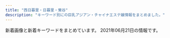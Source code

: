 ```yaml
---
title: "西日暮里・日暮里・鶯谷"
description: "キーワード別にの巨乳アジアン・チャイナエステ嬢情報をまとめました。"
---
```


新着画像と新着キーワードをまとめています。
2021年06月21日の情報です。

<DmmAffiliateIns />
<KeywordTable
  shops={
    [
    {
        "keywords": {
            "88": 6,
            "C": 9,
            "86": 2,
            "87": 2
        },
        "img_links": [
            "http://onkyoukou.tyo.cm/images/top.png",
            "http://onkyoukou.tyo.cm/images/nbj3.jpg",
            "http://onkyoukou.tyo.cm/images/s_link.jpg",
            "http://onkyoukou.tyo.cm/images/s_news.jpg",
            "http://onkyoukou.tyo.cm/photos/sites/88/2017/03/staff1.jpg",
            "http://onkyoukou.tyo.cm/photos/sites/88/2017/03/staff4.jpg",
            "http://onkyoukou.tyo.cm/images/mobile.jpg",
            "http://onkyoukou.tyo.cm/images/face_bj3.jpg",
            "http://onkyoukou.tyo.cm/images/s_staff.jpg",
            "http://onkyoukou.tyo.cm/images/n3.jpg",
            "http://onkyoukou.tyo.cm/photos/sites/88/2017/03/staff2.jpg",
            "http://onkyoukou.tyo.cm/images/s_pick.jpg",
            "http://onkyoukou.tyo.cm/photos/sites/88/2020/03/2020030111163079.jpg",
            "http://onkyoukou.tyo.cm/images/face_bj.jpg",
            "http://onkyoukou.tyo.cm/images/acc3.jpg",
            "http://onkyoukou.tyo.cm/images/acc1.jpg",
            "http://onkyoukou.tyo.cm/images/nbj1.jpg",
            "http://onkyoukou.tyo.cm/images/acc2.jpg",
            "http://onkyoukou.tyo.cm/images/n1.jpg",
            "http://onkyoukou.tyo.cm/images/line.jpg",
            "http://onkyoukou.tyo.cm/images/s_staff1.jpg",
            "http://onkyoukou.tyo.cm/images/s_mobile.jpg",
            "http://onkyoukou.tyo.cm/images/s_face.jpg"
        ],
        "url": "http://onkyoukou.tyo.cm/",
        "station": "JR\u897f\u65e5\u66ae\u91cc\u99c5",
        "name": "\u6e29\u99a8\u6e2f-\u304a\u3093\u304d\u3087\u3046\u3053\u3046-"
    },
    {
        "station": "JR\u9daf\u8c37\u99c5\u5317\u53e3",
        "name": "\u5065\u7f8e\u5802",
        "img_links": [
            "http://es-rlx.com/img/access/road01.jpg",
            "http://es-rlx.com/img/ttl_mobile.png",
            "http://es-rlx.com/staff/yuki/01.jpg",
            "http://es-rlx.com/img/access/road04.jpg",
            "http://es-rlx.com/staff/sakura/01mb.jpg",
            "http://es-rlx.com/img/ttl_staff.png",
            "http://es-rlx.com/i/files/homeimg.jpg",
            "http://es-rlx.com/staff/yuki/01mb.jpg",
            "http://es-rlx.com/img/ttl_tnew.png",
            "http://es-rlx.com/img/access/roaddm.png",
            "http://es-rlx.com/pic/top2.jpg",
            "http://es-rlx.com/img/ft_tel.png",
            "http://es-rlx.com/img/access/kanban.png",
            "http://es-rlx.com/pic/top3.jpg",
            "http://es-rlx.com/staff/minami/01mb.jpg",
            "http://es-rlx.com/pic/top1.jpg",
            "http://es-rlx.com/img/access/road02.jpg",
            "http://es-rlx.com/pic/head.png",
            "http://es-rlx.com/staff/minami/01.jpg",
            "http://es-rlx.com/img/youtube.jpg",
            "http://es-rlx.com/img/access/road03.jpg",
            "http://es-rlx.com/staff/sakura/01.jpg",
            "http://es-rlx.com/img/ttl_rec.png"
        ],
        "url": "http://es-rlx.com/",
        "keywords": {
            "C": 15
        }
    },
    {
        "img_links": [
            "http://vineryu.xyz/picture/photo02.jpg",
            "http://vineryu.xyz/picture/photo03.jpg",
            "http://vineryu.xyz/picture/fla.jpg",
            "http://vineryu.xyz/uploads/210608/1-21060Q6464E40.jpg",
            "http://vineryu.xyz/uploads/210603/1-210603093535919.jpg",
            "http://vineryu.xyz/uploads/210603/1-210603093505U9.jpg",
            "http://vineryu.xyz/uploads/210608/1-21060Q64523591.jpg",
            "http://vineryu.xyz/uploads/210603/1-21060309335L40.jpg",
            "http://vineryu.xyz/uploads/210603/1-210603093516146.jpg",
            "http://vineryu.xyz/uploads/210603/1-210603092541234.jpg",
            "http://vineryu.xyz/picture/photo04.jpg",
            "http://vineryu.xyz/uploads/210603/1-2106030925294Y.jpg",
            "http://vineryu.xyz/uploads/210608/1-21060Q64509648.jpg",
            "http://vineryu.xyz/uploads/210603/1-21060309354I30.jpg",
            "http://vineryu.xyz/picture/photo01.jpg",
            "http://vineryu.xyz/uploads/210608/1-21060Q64635522.jpg",
            "http://vineryu.xyz/uploads/210603/1-21060309341O93.jpg",
            "http://vineryu.xyz/uploads/210603/1-210603093435K6.jpg",
            "http://vineryu.xyz/uploads/210603/1-21060309344H02.jpg"
        ],
        "name": "\u304a\u3072\u3081",
        "keywords": {
            "\u4e73": 2
        },
        "url": "http://vineryu.xyz/",
        "station": "JR\u65e5\u66ae\u91cc\u99c5\u6771\u53e3"
    },
    {
        "url": "http://minopom.xyz/",
        "keywords": {
            "\u4e73": 3
        },
        "station": "JR\u7530\u7aef\u99c5",
        "name": "\u30ed\u30fc\u30ba",
        "img_links": [
            "http://www.minopom.xyz/uploads/allimg/210410/1-21041014450GC.jpg",
            "http://www.minopom.xyz/uploads/allimg/210410/1-210410145124148.jpg",
            "http://minopom.xyz/uploads/allimg/210410/1-21041014413S64.jpg",
            "http://minopom.xyz/uploads/allimg/210410/1-2104101450455A.jpg",
            "http://minopom.xyz/picture/img.site-builder.jpg",
            "http://www.minopom.xyz/uploads/allimg/210410/1-2104101450455A.jpg",
            "http://www.minopom.xyz/uploads/allimg/210410/1-21041014500NX.jpg",
            "http://minopom.xyz/uploads/allimg/210410/1-21041014450GC.jpg",
            "http://minopom.xyz/uploads/allimg/210410/1-210410145204C9.jpg",
            "http://minopom.xyz/uploads/allimg/210410/1-210410145124148.jpg",
            "http://www.minopom.xyz/picture/head.jpg",
            "http://minopom.xyz/uploads/210430/1-2104301Q63S18.jpg",
            "http://www.minopom.xyz/uploads/allimg/210410/1-210410144U4934.jpg",
            "http://www.minopom.xyz/picture/totop_04.png",
            "http://www.minopom.xyz/uploads/allimg/210410/1-210410144PY50.jpg",
            "http://minopom.xyz/picture/head.jpg",
            "http://minopom.xyz/uploads/allimg/210406/1-21040614313L45.jpg",
            "http://minopom.xyz/picture/totop_04.png",
            "http://minopom.xyz/uploads/allimg/210410/1-210410144PY50.jpg",
            "http://www.minopom.xyz/picture/img.site-builder.jpg",
            "http://minopom.xyz/picture/room1.jpg",
            "http://minopom.xyz/uploads/210406/1-210406143111G0.jpg",
            "http://minopom.xyz/picture/room3.jpg",
            "http://minopom.xyz/uploads/allimg/210410/1-21041014500NX.jpg",
            "http://minopom.xyz/uploads/allimg/210410/1-210410144U4934.jpg",
            "http://minopom.xyz/uploads/210419/1-21041914162C16.jpg",
            "http://minopom.xyz/uploads/210406/1-2104061433121E.jpg",
            "http://minopom.xyz/uploads/allimg/210410/1-210410144323118.jpg",
            "http://minopom.xyz/picture/room2.jpg",
            "http://minopom.xyz/uploads/210406/1-210406143244C2.jpg"
        ]
    },
    {
        "name": "For You",
        "img_links": [
            "http://flowerscent.este.work/2/uploadimg/1621772225.jpg",
            "http://flowerscent.este.work/2/uploadimg/1621772192.jpeg",
            "http://flowerscent.este.work/frame/fla/photo05.jpg",
            "http://flowerscent.este.work/2/uploadimg/1600260826.jpg",
            "http://flowerscent.este.work/2/uploadimg/1599833697.jpg",
            "http://flowerscent.este.work/navi/blk/temp_under2.jpg",
            "http://flowerscent.este.work/frame/fla/photo02.jpg",
            "http://flowerscent.este.work/frame/scroll5/scroll5.jpg",
            "http://flowerscent.este.work/frame/fla/photo03.jpg",
            "http://flowerscent.este.work/frame/scroll3/scroll3.jpg",
            "http://flowerscent.este.work/kanban.png",
            "http://flowerscent.este.work/frame/fla/photo04.jpg",
            "http://flowerscent.este.work/img/header.jpg",
            "http://flowerscent.este.work/frame/telimg/telbar.png",
            "http://flowerscent.este.work/frame/scroll2/scroll2.jpg",
            "http://flowerscent.este.work/frame/scroll1/scroll1.jpg",
            "http://flowerscent.este.work/frame/scroll4/scroll4.jpg",
            "http://flowerscent.este.work/frame/fla/photo01.jpg"
        ],
        "keywords": {
            "87": 6,
            "84": 6,
            "83": 18,
            "C": 30,
            "E": 12,
            "86": 6
        },
        "station": "JR\u897f\u65e5\u66ae\u91cc\u99c5",
        "url": "http://flowerscent.este.work/"
    },
    {
        "station": "JR\u897f\u65e5\u66ae\u91cc\u99c5",
        "name": "\u307b\u307b\u3048\u307f",
        "img_links": [
            "http://www.hohoemi.es-relax.info/images/img03.jpg",
            "http://www.hohoemi.es-relax.info/images/img04.jpg",
            "http://www.hohoemi.es-relax.info/images/162-1.jpg",
            "http://www.hohoemi.es-relax.info/images/r05.jpg",
            "http://www.hohoemi.es-relax.info/images/r04.jpg",
            "http://www.hohoemi.es-relax.info/gals/nanami1.jpg",
            "http://www.hohoemi.es-relax.info/images/r01.jpg",
            "http://www.hohoemi.es-relax.info/gals/karin1.jpg",
            "http://www.hohoemi.es-relax.info/i/room/r01.jpg",
            "http://www.hohoemi.es-relax.info/images/img02.jpg",
            "http://www.hohoemi.es-relax.info/gals/nana1.jpg",
            "http://www.hohoemi.es-relax.info/gals/yuyu1.jpg",
            "http://www.hohoemi.es-relax.info/i/room/r02.jpg",
            "http://www.hohoemi.es-relax.info/gals/mirai1.jpg",
            "http://www.hohoemi.es-relax.info/i/room/r04.jpg",
            "http://www.hohoemi.es-relax.info/images/r02.jpg",
            "http://www.hohoemi.es-relax.info/images/r03.jpg",
            "http://www.hohoemi.es-relax.info/i/room/r03.jpg",
            "http://www.hohoemi.es-relax.info/images/newsbar.jpg"
        ],
        "keywords": {},
        "url": "http://www.hohoemi.es-relax.info/"
    },
    {
        "img_links": [
            "http://momo.tyo.cm/images/tit_com03.png",
            "http://momo.tyo.cm/images/tit_com05.png",
            "http://momo.tyo.cm/images/border02.png",
            "http://momo.tyo.cm/images/nav_link03.png",
            "http://momo.tyo.cm/images/pagetop.png",
            "http://momo.tyo.cm/images/nav_link04.png",
            "http://momo.tyo.cm/photos/sites/53/2021/02/2021021607405730.jpg",
            "http://momo.tyo.cm/images/tit03.png",
            "http://momo.tyo.cm/images/tit02.png",
            "http://momo.tyo.cm/images/tit_staff.png",
            "http://momo.tyo.cm/images/tit01.png",
            "http://momo.tyo.cm/images/nav_link01.png",
            "http://momo.tyo.cm/images/border01.png",
            "http://momo.tyo.cm/images/top_slider02.jpg",
            "http://momo.tyo.cm/images/tit_com04.png",
            "http://momo.tyo.cm/images/nav_link05.png",
            "http://momo.tyo.cm/images/tit_link01.png",
            "http://momo.tyo.cm/photos/sites/53/2021/02/2021021607405578.jpg",
            "http://momo.tyo.cm/images/nav_link06.png",
            "http://momo.tyo.cm/images/tit_com01.png",
            "http://momo.tyo.cm/images/news.png",
            "http://momo.tyo.cm/images/nav_link02.png",
            "http://momo.tyo.cm/images/top_slider01.jpg",
            "http://momo.tyo.cm/images/bg_pick.png",
            "http://momo.tyo.cm/images/tit04.png",
            "http://momo.tyo.cm/images/tit_com02.png",
            "http://momo.tyo.cm/photos/sites/53/2021/02/2021021607405882.jpg",
            "http://momo.tyo.cm/images/tit05.png",
            "http://momo.tyo.cm/photos/sites/53/2021/02/2021021607405658.jpg",
            "http://momo.tyo.cm/images/tit_com.png"
        ],
        "name": "\u6843",
        "keywords": {
            "D": 20,
            "86": 15,
            "85": 5
        },
        "url": "http://momo.tyo.cm/",
        "station": "JR\u65e5\u66ae\u91cc\u99c5\u5357\u53e3"
    },
    {
        "url": "http://esthe-aroma.red/",
        "station": "JR\u65e5\u66ae\u91cc\u99c5\u6771\u53e3",
        "keywords": {
            "86": 9,
            "D": 8,
            "E": 1
        },
        "name": "\u548c\u5408 \u308f\u3054\u3046",
        "img_links": [
            "http://esthe-aroma.red/images/cg01.jpg",
            "http://esthe-aroma.red/images/cg04.jpg",
            "http://esthe-aroma.red/images/staff_s.png",
            "http://esthe-aroma.red/images/r1.jpg",
            "http://esthe-aroma.red/images/cg07.jpg",
            "http://esthe-aroma.red/images/top.png",
            "http://esthe-aroma.red/images/cg09.jpg",
            "http://esthe-aroma.red/images/cg08.jpg",
            "http://esthe-aroma.red/images/r2.jpg",
            "http://esthe-aroma.red/images/evetop.png",
            "http://esthe-aroma.red/images/news.png",
            "http://esthe-aroma.red/images/r4.jpg",
            "http://esthe-aroma.red/images/cg03.jpg",
            "http://esthe-aroma.red/images/rec.png",
            "http://esthe-aroma.red/images/cg06.jpg",
            "http://esthe-aroma.red/images/precau.png",
            "http://esthe-aroma.red/link/menlog.jpg",
            "http://esthe-aroma.red/images/sruru.jpg",
            "http://esthe-aroma.red/images/imm.jpg",
            "http://esthe-aroma.red/images/kan.jpg",
            "http://esthe-aroma.red/images/cg10.jpg",
            "http://esthe-aroma.red/images/r3.jpg",
            "http://esthe-aroma.red/images/cg02.jpg"
        ]
    },
    {
        "img_links": [
            "https://www.sofia-est.com/img/banner/koko_120x60.png",
            "https://www.sofia-est.com/img/material/yakusoku.png",
            "https://www.sofia-est.com/img/girl/list/s97_list.jpg",
            "https://www.sofia-est.com/img/material/movieicon.png",
            "https://www.sofia-est.com/img/girl/thumb/s106_4.jpg",
            "https://www.sofia-est.com/img/girl/main/s108_1.jpg",
            "https://www.sofia-est.com/img/material/mob_t5.jpg",
            "https://www.sofia-est.com/img/girl/thumb/s106_3.jpg",
            "https://www.sofia-est.com/img/material/mob_m1_rev1.jpg",
            "https://www.sofia-est.com/img/girl/thumb/s99_1.jpg",
            "https://www.sofia-est.com/img/material/gm1_rollout.png",
            "https://www.sofia-est.com/img/material/top_news.png",
            "https://www.sofia-est.com/img/material/top_kodawari.png",
            "https://www.sofia-est.com/img/girl/thumb/s81_5.jpg",
            "https://www.sofia-est.com/img/girl/pickup/pickup20190509222453.jpg",
            "https://www.sofia-est.com/img/girl/list/s113_list.jpg",
            "https://www.sofia-est.com/img/material/mob_m3_rev1.jpg",
            "https://www.sofia-est.com/img/material/top_camp.png",
            "https://www.sofia-est.com/img/girl/main/s84_1.jpg",
            "https://www.sofia-est.com/img/material/phototxt.jpg",
            "https://www.sofia-est.com/img/girl/thumb/s108_2.jpg",
            "https://www.sofia-est.com/img/girl/thumb/s105_2.jpg",
            "https://www.sofia-est.com/img/girl/mobilepickup/mobilepickup20200302124127.jpg",
            "https://www.sofia-est.com/img/girl/thumb/s108_1.jpg",
            "https://www.sofia-est.com/img/girl/list/s89_list.jpg",
            "https://www.sofia-est.com/img/material/mob_t1.jpg",
            "https://www.sofia-est.com/img/material/courseoption_rev1.png",
            "https://www.sofia-est.com/img/girl/pickup/pickup20191220093623.jpg",
            "https://www.sofia-est.com/img/material/top_infomation.png",
            "https://www.sofia-est.com/img/girl/list/s81_list.jpg",
            "https://www.sofia-est.com/img/material/page4_subt1.png",
            "https://www.sofia-est.com/img/material/photo1.jpg",
            "https://www.sofia-est.com/img/girl/list/s56_list.jpg",
            "https://www.sofia-est.com/img/girl/thumb/s92_2.jpg",
            "https://www.sofia-est.com/img/girl/pickup/pickup20200111122329.jpg",
            "https://www.sofia-est.com/img/material/photo2.jpg",
            "https://www.sofia-est.com/img/girl/pickup/pickup20200909154852.jpg",
            "https://www.sofia-est.com/img/top/topslide20150918.jpg",
            "https://www.sofia-est.com/img/girl/thumb/s94_2.jpg",
            "https://www.sofia-est.com/img/material/page6_subt1.png",
            "https://www.sofia-est.com/img/material/mobileqr.png",
            "https://www.sofia-est.com/img/material/page3_1_subt1.png",
            "https://www.sofia-est.com/img/top/topslide20141210.jpg",
            "https://www.sofia-est.com/img/material/page3_1_subt2.png",
            "https://www.sofia-est.com/img/girl/thumb/s97_1.jpg",
            "https://www.sofia-est.com/img/girl/thumb/s113_1.jpg",
            "https://www.sofia-est.com/img/girl/pickup/pickup20191220093702.jpg",
            "https://www.sofia-est.com/img/material/page8_subt1.png",
            "https://www.sofia-est.com/img/girl/main/s99_1.jpg",
            "https://www.sofia-est.com/img/girl/thumb/s100_2.jpg",
            "https://www.sofia-est.com/img/material/top_newface.png",
            "https://www.sofia-est.com/img/material/page6_subt2.png",
            "https://www.sofia-est.com/img/material/mob_m4.jpg",
            "https://www.sofia-est.com/img/material/iph.png",
            "https://www.sofia-est.com/img/material/gm2_rollout.png",
            "https://www.sofia-est.com/img/girl/thumb/s106_5.jpg",
            "https://www.sofia-est.com/img/girl/list/s105_list.jpg",
            "https://www.sofia-est.com/img/material/course_tanta1.png",
            "https://www.sofia-est.com/img/material/mob_t2.jpg",
            "https://www.sofia-est.com/img/girl/thumb/s105_1.jpg",
            "https://www.sofia-est.com/img/material/sd_rt_btn.png",
            "https://www.sofia-est.com/img/material/hosi5.png",
            "https://www.sofia-est.com/img/girl/main/s106_1.jpg",
            "https://www.sofia-est.com/img/girl/thumb/s113_2.jpg",
            "https://www.sofia-est.com/img/girl/thumb/s92_1.jpg",
            "https://www.sofia-est.com/img/girl/list/s100_list.jpg",
            "https://www.sofia-est.com/img/material/photo6.jpg",
            "https://www.sofia-est.com/img/material/movie_left_yaji.png",
            "https://www.sofia-est.com/img/girl/thumb/s81_4.jpg",
            "https://www.sofia-est.com/img/material/photo4.jpg",
            "https://www.sofia-est.com/img/material/mob_m5.jpg",
            "https://www.sofia-est.com/img/girl/thumb/s81_3.jpg",
            "https://www.sofia-est.com/img/material/page2_subt1.png",
            "https://www.sofia-est.com/img/girl/list/s84_list.jpg",
            "https://www.sofia-est.com/img/girl/thumb/s81_1.jpg",
            "https://www.sofia-est.com/img/material/photo5.jpg",
            "https://www.sofia-est.com/img/material/movie20141210.jpg",
            "https://www.sofia-est.com/img/girl/list/s94_list.jpg",
            "https://www.sofia-est.com/img/material/mob_t4.jpg",
            "https://www.sofia-est.com/img/material/photo3.jpg",
            "https://www.sofia-est.com/img/material/movie_right_yaji.png",
            "https://www.sofia-est.com/img/material/gm3_rollout.png",
            "https://www.sofia-est.com/img/girl/thumb/s108_3.jpg",
            "https://www.sofia-est.com/img/material/page3_subt1.png",
            "https://www.sofia-est.com/img/material/page8_subt2.png",
            "https://www.sofia-est.com/img/girl/thumb/s105_5.jpg",
            "https://www.sofia-est.com/img/girl/main/s81_1.jpg",
            "https://www.sofia-est.com/img/material/top_kodawariimg1.jpg",
            "https://www.sofia-est.com/img/material/doublecourse_rev1.png",
            "https://www.sofia-est.com/img/girl/thumb/s94_1.jpg",
            "https://www.sofia-est.com/img/girl/list/s111_list.jpg",
            "https://www.sofia-est.com/img/girl/main/s105_1.jpg",
            "https://www.sofia-est.com/img/material/photo7.jpg",
            "https://www.sofia-est.com/img/girl/thumb/s105_3.jpg",
            "https://www.sofia-est.com/img/material/mob_youtube.png",
            "https://www.sofia-est.com/img/girl/thumb/s97_2.jpg",
            "https://www.sofia-est.com/img/material/top_pickup.png",
            "https://www.sofia-est.com/img/material/mob_t3.jpg",
            "https://www.sofia-est.com/img/material/noimg_m.jpg",
            "https://www.sofia-est.com/img/material/page5_subt2.png",
            "https://www.sofia-est.com/img/material/photobig.jpg",
            "https://www.sofia-est.com/img/girl/main/s100_1.jpg",
            "https://www.sofia-est.com/img/material/top_movie.png",
            "https://www.sofia-est.com/img/girl/list/s108_list.jpg",
            "https://www.sofia-est.com/img/girl/thumb/s84_2.jpg",
            "https://www.sofia-est.com/img/girl/list/s106_list.jpg",
            "https://www.sofia-est.com/img/material/top_about.png",
            "https://www.sofia-est.com/img/girl/main/s92_1.jpg",
            "https://www.sofia-est.com/img/girl/thumb/s106_2.jpg",
            "https://www.sofia-est.com/img/girl/thumb/s105_4.jpg",
            "https://www.sofia-est.com/img/material/page6_subt3.png",
            "https://www.sofia-est.com/img/material/page7_subt1.png",
            "https://www.sofia-est.com/img/girl/thumb/s81_2.jpg",
            "https://www.sofia-est.com/img/girl/list/s55_list.jpg",
            "https://www.sofia-est.com/img/girl/thumb/s100_1.jpg",
            "https://www.sofia-est.com/img/material/coursepoint_rev2.png",
            "https://www.sofia-est.com/img/girl/main/s94_1.jpg",
            "https://www.sofia-est.com/img/girl/main/s113_1.jpg",
            "https://www.sofia-est.com/img/material/gm6_rollout.png",
            "https://www.sofia-est.com/img/girl/pickup/pickup20200909154945.jpg",
            "https://www.sofia-est.com/img/material/gm5_rollout.png",
            "https://www.sofia-est.com/img/what/coupon202009.png",
            "https://www.sofia-est.com/img/girl/main/s97_1.jpg",
            "https://www.sofia-est.com/img/top/topslide20141211.jpg",
            "https://www.sofia-est.com/img/girl/thumb/s99_2.jpg",
            "https://www.sofia-est.com/img/material/pagetop_rollout.png",
            "https://www.sofia-est.com/img/material/page5_subt1.png",
            "https://www.sofia-est.com/img/material/top_twitter.png",
            "https://www.sofia-est.com/img/material/photo8.jpg",
            "https://www.sofia-est.com/img/girl/thumb/s84_1.jpg",
            "https://www.sofia-est.com/img/girl/list/s92_list.jpg",
            "https://www.sofia-est.com/img/material/mob_m2_rev1.jpg",
            "https://www.sofia-est.com/img/material/gm4_rollout.png",
            "https://www.sofia-est.com/img/material/course_tanta2.png",
            "https://www.sofia-est.com/img/girl/thumb/s106_1.jpg",
            "https://www.sofia-est.com/img/material/page4_subt2.png",
            "https://www.sofia-est.com/img/material/noimg_b.jpg",
            "https://www.sofia-est.com/img/girl/list/s99_list.jpg"
        ],
        "station": "JR\u65e5\u66ae\u91cc\u99c5\u5357\u53e3",
        "name": "\u30bd\u30d5\u30a3\u30a2",
        "keywords": {
            "\u30bb\u30af\u30b7\u30fc": 28,
            "\u30c0\u30a4\u30ca\u30de\u30a4\u30c8": 1,
            "E": 1,
            "G": 1
        },
        "url": "https://www.sofia-est.com/"
    },
    {
        "url": "http://es-minami.com/",
        "station": "JR\u65e5\u66ae\u91cc\u99c5\u6771\u53e3",
        "keywords": {},
        "img_links": [
            "http://es-minami.com/images/mobole.png",
            "http://es-minami.com/images/news.png",
            "http://es-minami.com/img/nana1.jpg",
            "http://www.es-minami.com/images/sayuri1.jpg",
            "http://www.es-minami.com/img/mika2.jpg",
            "http://es-minami.com/gals/mika2.jpg",
            "http://es-minami.com/images/rika1.jpg",
            "http://es-minami.com/images/nana1.jpg",
            "http://es-minami.com/images/yuki1.jpg",
            "http://www.es-minami.com/img/nana1.jpg",
            "http://www.es-minami.com/gals/nana1.jpg",
            "http://es-minami.com/images/riri1.jpg",
            "http://www.es-minami.com/gals/sayuri2.jpg",
            "http://es-minami.com/gals/rika1.jpg",
            "http://www.es-minami.com/images/rika1.jpg",
            "http://www.es-minami.com/gals/mika2.jpg",
            "http://www.es-minami.com/img/mika1.jpg",
            "http://es-minami.com/gals/sakura1.jpg",
            "http://es-minami.com/images/sayuri2.jpg",
            "http://www.es-minami.com/images/nana1.jpg",
            "http://www.es-minami.com/images/mika1.jpg",
            "http://www.es-minami.com/images/pick_staff6.jpg",
            "http://www.es-minami.com/gals/rika1.jpg",
            "http://www.es-minami.com/images/news.png",
            "http://www.es-minami.com/gals/mika1.jpg",
            "http://es-minami.com/gals/riri1.jpg",
            "http://es-minami.com/img/yuki1.jpg",
            "http://es-minami.com/img/mika1.jpg",
            "http://es-minami.com/images/pick_staff6.jpg",
            "http://es-minami.com/images/staff-bar.png",
            "http://www.es-minami.com/images/riri1.jpg",
            "http://es-minami.com/images/mika2.jpg",
            "http://www.es-minami.com/gals/sakura1.jpg",
            "http://es-minami.com/img/sayuri2.jpg",
            "http://www.es-minami.com/img/yuki1.jpg",
            "http://es-minami.com/images/mika1.jpg",
            "http://www.es-minami.com/gals/riri1.jpg",
            "http://es-minami.com/gals/sayuri2.jpg",
            "http://www.es-minami.com/img/sayuri1.jpg",
            "http://www.es-minami.com/images/yuki1.jpg",
            "http://www.es-minami.com/img/riri1.jpg",
            "http://www.es-minami.com/gals/yuki1.jpg",
            "http://es-minami.com/gals/mika1.jpg",
            "http://es-minami.com/img/riri1.jpg",
            "http://es-minami.com/img/mika2.jpg",
            "http://www.es-minami.com/images/mobole.png",
            "http://www.es-minami.com/img/sayuri2.jpg",
            "http://es-minami.com/gals/nana1.jpg",
            "http://www.es-minami.com/gals/sayuri1.jpg",
            "http://www.es-minami.com/images/mika2.jpg",
            "http://www.es-minami.com/images/sayuri2.jpg",
            "http://es-minami.com/images/sayuri1.jpg",
            "http://es-minami.com/gals/sayuri1.jpg",
            "http://www.es-minami.com/images/staff-bar.png",
            "http://es-minami.com/img/sayuri1.jpg",
            "http://es-minami.com/gals/yuki1.jpg"
        ],
        "name": "\u307f\u306a\u307f"
    },
    {
        "name": "\u5fc3\u7f8e",
        "img_links": [
            "http://www.ai-lian.work/images/mobile.jpg",
            "http://www.ai-lian.work/images/news.jpg",
            "http://www.ai-lian.work/img/yui1.jpg",
            "http://www.ai-lian.work/images/head.jpg",
            "http://www.ai-lian.work/images/int2.jpg",
            "http://www.ai-lian.work/images/sys1.jpg",
            "http://www.ai-lian.work/img/aya1.jpg",
            "http://www.ai-lian.work/images/2.jpg",
            "http://www.ai-lian.work/images/ta.jpg",
            "http://www.ai-lian.work/images/interior_t.jpg",
            "http://www.ai-lian.work/images/1.jpg",
            "http://www.ai-lian.work/images/rec1.jpg",
            "http://www.ai-lian.work/images/3.jpg",
            "http://www.ai-lian.work/images/staff_t.jpg",
            "http://www.ai-lian.work/img/saya1.jpg",
            "http://www.ai-lian.work/images/int1.jpg",
            "http://www.ai-lian.work/images/tel.jpg",
            "http://www.ai-lian.work/images/line.png"
        ],
        "station": "JR\u9daf\u8c37\u99c5\u5317\u53e3",
        "keywords": {},
        "url": "http://www.ai-lian.work/"
    },
    {
        "name": "\u672a\u6765",
        "img_links": [
            "http://www.relax-mirai.info/gals/aki1.jpg",
            "http://www.relax-mirai.info/gals/risa1.jpg",
            "http://www.relax-mirai.info/images/m02.jpg",
            "http://www.relax-mirai.info/images/info01.jpg",
            "http://www.relax-mirai.info/images/info02.jpg",
            "http://www.relax-mirai.info/images/m04.jpg",
            "http://www.relax-mirai.info/images/sayuri1.jpg",
            "http://www.relax-mirai.info/images/m03.jpg",
            "http://www.relax-mirai.info/i/images/momo1.jpg",
            "http://www.relax-mirai.info/i/120/sayuri1.jpg",
            "http://www.relax-mirai.info/images/qr.jpg",
            "http://www.relax-mirai.info/gals/emi1.jpg",
            "http://www.relax-mirai.info/images/momo1.jpg",
            "http://www.relax-mirai.info/gals/kaka1.jpg",
            "http://www.relax-mirai.info/i/images/sayuri1.jpg",
            "http://www.relax-mirai.info/images/risa1.jpg"
        ],
        "url": "http://www.relax-mirai.info/",
        "station": "\u65e5\u66ae\u91cc\u99c5\u6771\u53e3",
        "keywords": {}
    },
    {
        "keywords": {
            "E": 8,
            "D": 12,
            "86": 20
        },
        "img_links": [
            "http://aroma-est.net/images/an_3_01.jpg",
            "http://aroma-est.net/images/r7.png",
            "http://aroma-est.net/images/staff_images/st21.jpg",
            "http://aroma-est.net/images/staff_images/sta1.jpg",
            "http://aroma-est.net/images/r3.png",
            "http://aroma-est.net/images/slider/slide3.png",
            "http://aroma-est.net/images/an_1_02.jpg",
            "http://aroma-est.net/images/index-2.jpg",
            "http://aroma-est.net/images/an_3_02.jpg",
            "http://aroma-est.net/images/an_6_02.jpg",
            "http://aroma-est.net/images/r8.png",
            "http://aroma-est.net/images/index-1.jpg",
            "http://aroma-est.net/images/an_6_01.jpg",
            "http://aroma-est.net/images/slider/slide3s.png",
            "http://aroma-est.net/images/staff_images/sta4.jpg",
            "http://aroma-est.net/images/slider/slide2s.png",
            "http://aroma-est.net/images/an_5_02.jpg",
            "http://aroma-est.net/images/an_2_02.jpg",
            "http://aroma-est.net/images/r4.png",
            "http://aroma-est.net/images/an_4_01.jpg",
            "http://aroma-est.net/images/sys1.jpg",
            "http://aroma-est.net/images/staff_images/sl.png",
            "http://aroma-est.net/images/an_5_01.jpg",
            "http://aroma-est.net/images/staff_images/st2.jpg",
            "http://aroma-est.net/images/slider/slide1.png",
            "http://aroma-est.net/images/r2.png",
            "http://aroma-est.net/images/r1.png",
            "http://aroma-est.net/images/staff_images/st4.jpg",
            "http://aroma-est.net/images/staff_images/st7.jpg",
            "http://aroma-est.net/images/fbb.jpg",
            "http://aroma-est.net/images/staff_images/st1.jpg",
            "http://aroma-est.net/images/staff_images/sta7.jpg",
            "http://aroma-est.net/images/r6.png",
            "http://aroma-est.net/images/staff_images/sta2.jpg",
            "http://aroma-est.net/images/r5.png",
            "http://aroma-est.net/images/an_4_02.jpg",
            "http://aroma-est.net/images/an_2_01.jpg",
            "http://aroma-est.net/images/staff_images/sta5.jpg",
            "http://aroma-est.net/images/no.png",
            "http://aroma-est.net/images/qr.jpg",
            "http://aroma-est.net/images/staff_images/st5.jpg",
            "http://aroma-est.net/images/index_01.jpg",
            "http://aroma-est.net/images/an_1_01.jpg",
            "http://aroma-est.net/images/slider/slide1s.png",
            "http://aroma-est.net/images/slider/slide2.png"
        ],
        "station": "JR\u9daf\u8c37\u99c5\u5317\u53e3",
        "url": "http://aroma-est.net/",
        "name": "\u96c5"
    },
    {
        "keywords": {
            "C": 19,
            "E": 6,
            "86": 19,
            "D": 47,
            "94": 3,
            "85": 15,
            "F": 3
        },
        "station": "JR\u65e5\u66ae\u91cc\u99c5\u5357\u53e3",
        "img_links": [
            "http://www.mac-riraku106.xyz/uploads/190723/10-1.jpg",
            "http://www.mac-riraku106.xyz/uploads/200325/1-2003251H340B9.jpg",
            "http://www.mac-riraku106.xyz/static/picture/michi01.png",
            "http://www.mac-riraku106.xyz/uploads/190723/30-1.jpg",
            "http://www.mac-riraku106.xyz/uploads/190826/1-1ZR614462Qa.jpg",
            "http://www.mac-riraku106.xyz/uploads/190906/1-1ZZ6125225A4.jpg",
            "http://www.mac-riraku106.xyz/uploads/191128/1-19112Q31009521.jpg",
            "http://www.mac-riraku106.xyz/uploads/191008/1-19100Q5453V63.jpg",
            "http://www.mac-riraku106.xyz/uploads/200501/1-200501125150516.jpg",
            "http://www.mac-riraku106.xyz/uploads/191219/1-19121912423J29.jpg",
            "http://www.mac-riraku106.xyz/uploads/200501/1-200501144951148.jpg",
            "http://www.mac-riraku106.xyz/static/picture/michi02.png",
            "http://www.mac-riraku106.xyz/uploads/190826/1-1ZR6144611E0.jpg",
            "http://www.mac-riraku106.xyz/uploads/200310/1-20031013091I08.jpg",
            "http://www.mac-riraku106.xyz/uploads/200608/1-20060Q02506204.jpg",
            "http://www.mac-riraku106.xyz/uploads/200317/1-20031G44220J0.jpg",
            "http://www.mac-riraku106.xyz/uploads/200317/1-20031G44235R7.jpg",
            "http://www.mac-riraku106.xyz/uploads/190926/1-1Z926131R6102.jpg",
            "http://www.mac-riraku106.xyz/static/picture/2.jpg",
            "http://www.mac-riraku106.xyz/uploads/190723/33-1.jpg",
            "http://www.mac-riraku106.xyz/static/picture/top-img01.png",
            "http://www.mac-riraku106.xyz/uploads/200317/1-20031G4420c38.jpg",
            "http://www.mac-riraku106.xyz/uploads/191128/1-19112Q3111UF.jpg",
            "http://www.mac-riraku106.xyz/uploads/191106/1-191106092J62Y.jpg",
            "http://www.mac-riraku106.xyz/static/picture/tel.png",
            "http://www.mac-riraku106.xyz/uploads/200501/1-200501125251121.jpg",
            "http://www.mac-riraku106.xyz/uploads/200818/1-200QQ554231G.jpg",
            "http://www.mac-riraku106.xyz/uploads/200310/1-200310130925920.jpg",
            "http://www.mac-riraku106.xyz/static/picture/top-img02.png",
            "http://www.mac-riraku106.xyz/uploads/200818/1-200QQ55415J4.jpg",
            "http://www.mac-riraku106.xyz/uploads/200325/1-2003251H312V4.jpg",
            "http://www.mac-riraku106.xyz/uploads/191106/1-191106092T0531.jpg",
            "http://www.mac-riraku106.xyz/uploads/190723/1-2.jpg",
            "http://www.mac-riraku106.xyz/uploads/190723/25-1.jpg",
            "http://www.mac-riraku106.xyz/static/picture/1.jpg",
            "http://www.mac-riraku106.xyz/uploads/191219/1-191219124141563.jpg",
            "http://www.mac-riraku106.xyz/static/picture/top-img09.png",
            "http://www.mac-riraku106.xyz/uploads/190723/1-1.jpg",
            "http://www.mac-riraku106.xyz/uploads/200801/1-200P1110631926.jpg",
            "http://www.mac-riraku106.xyz/uploads/190723/34-1.jpg",
            "http://www.mac-riraku106.xyz/uploads/190723/10-2.jpg",
            "http://www.mac-riraku106.xyz/uploads/190723/23-2.jpg",
            "http://www.mac-riraku106.xyz/uploads/200501/1-200501125300127.jpg",
            "http://www.mac-riraku106.xyz/uploads/191209/1-1912091229204E.jpg",
            "http://www.mac-riraku106.xyz/uploads/191209/1-191209122ZY50.jpg",
            "http://www.mac-riraku106.xyz/uploads/200801/1-200P1110412514.jpg",
            "http://www.mac-riraku106.xyz/uploads/191008/1-19100Q5451M20.jpg",
            "http://www.mac-riraku106.xyz/uploads/190926/1-1Z926131T2408.jpg",
            "http://www.mac-riraku106.xyz/static/picture/top-img03.png",
            "http://www.mac-riraku106.xyz/uploads/190723/21-1.jpg",
            "http://www.mac-riraku106.xyz/uploads/191128/1-19112Q3102OP.jpg",
            "http://www.mac-riraku106.xyz/uploads/200818/1-200QQ5535E92.jpg",
            "http://www.mac-riraku106.xyz/static/picture/call.png",
            "http://www.mac-riraku106.xyz/uploads/190906/1-1ZZ612503C39.jpg",
            "http://www.mac-riraku106.xyz/uploads/191209/1-191209123459153.jpg",
            "http://www.mac-riraku106.xyz/uploads/191106/1-191106092S0357.jpg",
            "http://www.mac-riraku106.xyz/uploads/190723/23-1.jpg",
            "http://www.mac-riraku106.xyz/uploads/200310/1-200310130Z0421.jpg",
            "http://www.mac-riraku106.xyz/uploads/190723/23-3.jpg",
            "http://www.mac-riraku106.xyz/uploads/200501/1-200501145011C2.jpg",
            "http://www.mac-riraku106.xyz/uploads/200608/1-20060Q0251EY.jpg",
            "http://www.mac-riraku106.xyz/uploads/200501/1-200501125159161.jpg",
            "http://www.mac-riraku106.xyz/uploads/200801/1-200P1110A4M2.jpg",
            "http://www.mac-riraku106.xyz/uploads/200501/1-200501145002a7.jpg"
        ],
        "name": "\u306f\u305f\u3061",
        "url": "http://www.mac-riraku106.xyz/"
    },
    {
        "img_links": [
            "http://www.night.ne.jp/tokyo/hayasi/img/index.jpg",
            "http://www.night.ne.jp/tokyo/hayasi/img/view_2.jpg",
            "http://www.night.ne.jp/nightnet/img/16.jpg",
            "http://www.night.ne.jp/nightnet/img/10.jpg",
            "http://www.night.ne.jp/tokyo/hayasi/img/view_6.jpg",
            "http://www.night.ne.jp/nightnet/img/2.jpg",
            "http://www.night.ne.jp/_format/P/img/over_msg_01.jpg",
            "http://www.night.ne.jp/nightnet/img/4.jpg",
            "http://www.night.ne.jp/nightnet/img/7.jpg",
            "http://www.night.ne.jp/tokyo/hayasi/img/view_1.jpg",
            "http://www.night.ne.jp/nightnet/img/8.jpg",
            "http://www.night.ne.jp/tokyo/hayasi/img/index_top.jpg",
            "http://www.night.ne.jp/tokyo/hayasi/img/view_4.jpg",
            "http://www.night.ne.jp/tokyo/hayasi/img/view_3.jpg",
            "http://www.night.ne.jp/nightnet/img/11.jpg",
            "http://www.night.ne.jp/_format/W/img/whats_view.jpg",
            "http://www.night.ne.jp/nightnet/img/15.jpg",
            "http://www.night.ne.jp/_format/P/img/whats_news.jpg",
            "http://www.night.ne.jp/tokyo/hayasi/img/view_5.jpg",
            "http://www.night.ne.jp/_format/P/img/over_msg_02.jpg",
            "http://www.night.ne.jp/tokyo/hayasi/img/index_view.jpg",
            "http://www.night.ne.jp/tokyo/hayasi/img_staff/g_7376.jpg",
            "http://www.night.ne.jp/_format/P/img/index_enter_1.jpg",
            "http://www.night.ne.jp/tokyo/hayasi/img_staff/g_7377.jpg",
            "http://www.night.ne.jp/nightnet/img/13.jpg",
            "http://www.night.ne.jp/nightnet/img/14.jpg",
            "http://www.night.ne.jp/tokyo/hayasi/img/qr_code.jpg",
            "http://www.night.ne.jp/nightnet/img/9.jpg",
            "http://www.night.ne.jp/nightnet/img/5.jpg",
            "http://www.night.ne.jp/nightnet/img/6.jpg",
            "http://www.night.ne.jp/nightnet/img/17.jpg",
            "http://www.night.ne.jp/nightnet/img/3.jpg",
            "http://www.night.ne.jp/nightnet/img/1.jpg",
            "http://www.night.ne.jp/nightnet/img/12a.jpg"
        ],
        "url": "http://www.night.ne.jp/tokyo/hayasi/",
        "station": "JR\u65e5\u66ae\u91cc\u99c5",
        "keywords": {},
        "name": "\u6797\u30de\u30c3\u30b5\u30fc\u30b8"
    },
    {
        "url": "http://chou.ies.bz/",
        "keywords": {},
        "img_links": [],
        "station": "JR\u897f\u65e5\u66ae\u91cc\u99c5",
        "name": "\u706f\u308a\u5c4b"
    },
    {
        "img_links": [
            "https://mominoki.tyo.ac/photos/sites/41/2020/09/2020092804344656.jpg",
            "https://mominoki.tyo.ac/images/themes/pink/s_pickup.png",
            "https://mominoki.tyo.ac/photos/sites/41/2020/09/2020092804344750.jpg",
            "https://mominoki.tyo.ac/images/room2.jpg",
            "https://mominoki.tyo.ac/images/themes/pink/s_ranking.png",
            "https://mominoki.tyo.ac/photos/sites/41/2020/11/2020111401222038.jpg",
            "https://mominoki.tyo.ac/images/room1.jpg",
            "https://mominoki.tyo.ac/images/themes/pink/line.png",
            "https://mominoki.tyo.ac/images/themes/pink/no1.png",
            "https://mominoki.tyo.ac/images/room3.jpg",
            "https://mominoki.tyo.ac/images/themes/pink/s_link.png",
            "https://mominoki.tyo.ac/images/themes/pink/s_news.png",
            "https://mominoki.tyo.ac/images/themes/pink/r3.jpg",
            "https://mominoki.tyo.ac/photos/sites/41/2021/03/202103150746598.jpg",
            "https://mominoki.tyo.ac/photos/sites/41/2020/09/2020092801595154.jpg",
            "https://mominoki.tyo.ac/photos/sites/41/2021/06/202106070158042.jpg",
            "https://mominoki.tyo.ac/images/room4.jpg",
            "https://mominoki.tyo.ac/images/themes/pink/s_staff.png",
            "https://mominoki.tyo.ac/photos/sites/41/2020/09/2020092804344859.jpg",
            "https://mominoki.tyo.ac/photos/sites/41/2020/09/2020092810535583.jpg",
            "https://mominoki.tyo.ac/images/themes/pink/mobile.jpg",
            "https://mominoki.tyo.ac/images/themes/pink/no2.png",
            "https://mominoki.tyo.ac/images/themes/pink/s_newface.png"
        ],
        "station": "\u753a\u5c4b\u99c51\u756a\u51fa\u53e3",
        "url": "https://mominoki.tyo.ac/",
        "name": "\u3082\u307f\u306e\u6728",
        "keywords": {
            "85": 9,
            "87": 4,
            "86": 5,
            "83": 2,
            "E": 2,
            "C": 10,
            "D": 18
        }
    }
]
}
/>
<DmmAffiliateScript />
